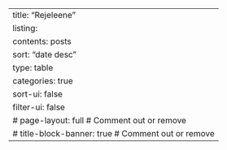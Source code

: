 ---
title: "Rejeleene"
listing:
  contents: posts
  sort: "date desc"
  type: table
  categories: true
  sort-ui: false
  filter-ui: false
# page-layout: full        # Comment out or remove
# title-block-banner: true # Comment out or remove
---